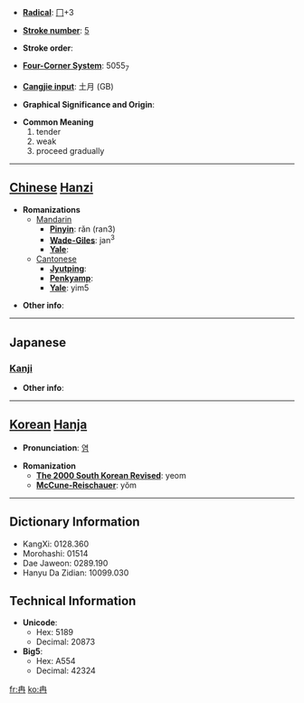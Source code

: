 * '''[[Wiktionary:Chinese radical index| Radical]]''': [[Wiktionary:Chinese radical index 冂|冂]]+3

* '''[[Wiktionary:Chinese total strokes index|Stroke number]]''': [[Wiktionary:Chinese total strokes index 5|5]]

* '''Stroke order''': 

* '''[[Wiktionary:Chinese four corner index|Four-Corner System]]''': 5055<sub>7</sub>

* '''[[Wiktionary:Chinese Cangjie index|Cangjie input]]''': 土月 (GB)

* '''Graphical Significance and Origin''': 

* '''Common Meaning'''
*#tender
*# weak
*# proceed gradually


----

== [[Chinese]] [[Hanzi]] ==

* '''Romanizations'''
** [[Mandarin]]
*** '''[[Pinyin]]''': rǎn (ran3)
*** '''[[Wade-Giles]]''': jan<sup>3</sup>
*** '''[[Yale]]''': 
**[[Cantonese]]
***'''[[Jyutping]]''':
***'''[[Penkyamp]]''': 
***'''[[Yale]]''': yim5

* '''Other info''': 

----

==Japanese==
===[[Kanji]]===
{{kanji|on readings=[[ねん]] (nen), [[ぜん]] (zen)
|kun readings=[[よわい]] (yowai)
}}

* '''Other info''':  

----

== [[Korean]] [[Hanja]] ==

* '''Pronunciation''': [[염]]

* '''Romanization'''
** '''[[The 2000 South Korean Revised Romanization|The 2000 South Korean Revised]]''': yeom
** '''[[McCune-Reischauer]]''': yŏm

----

== Dictionary Information ==

* KangXi: 0128.360
* Morohashi: 01514
* Dae Jaweon: 0289.190
* Hanyu Da Zidian: 10099.030

== Technical Information ==

* '''Unicode''':
** Hex: 5189
** Decimal: 20873
* '''Big5''':
** Hex: A554
** Decimal: 42324

[[fr:冉]]
[[ko:冉]]